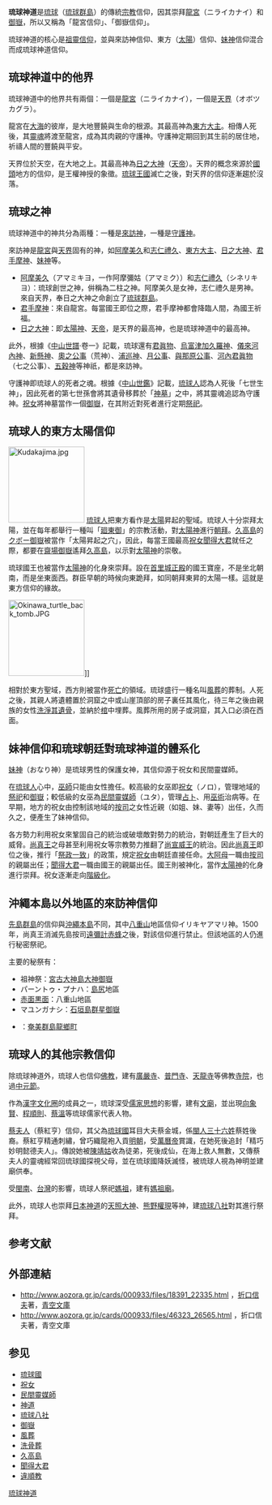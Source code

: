 '''琉球神道'''是[[琉球國|琉球]]（[[琉球群島|琉球群島]]）的傳統[[宗教|宗教]]信仰，因其崇拜[[龍宮_(琉球)|龍宮]]（ニライカナイ）和[[御嶽_(琉球)|御嶽]]，所以又稱為「龍宮信仰」、「御嶽信仰」。

琉球神道的核心是[[祖先崇拜|祖靈信仰]]，並與來訪神信仰、東方（[[太陽|太陽]]）信仰、[[妹神|妹神]]信仰混合而成琉球神道信仰。

== 琉球神道中的他界 ==
琉球神道中的他界共有兩個：一個是[[龍宮_(琉球)|龍宮]]（ニライカナイ），一個是[[天界_(琉球)|天界]]（オボツカグラ）。

龍宮在[[大海|大海]]的彼岸，是大地豐饒與生命的根源。其最高神為[[東方大主|東方大主]]。相傳人死後，其[[靈魂|靈魂]]將渡至龍宮，成為其肉親的守護神。守護神定期回到其生前的居住地，祈禱人間的豐饒與平安。

天界位於天空，在大地之上。其最高神為[[日之大神|日之大神]]（[[天帝|天帝]]）。天界的概念來源於[[國頭郡|國頭]]地方的信仰，是王權神授的象徵。[[琉球王國|琉球王國]]滅亡之後，對天界的信仰逐漸趨於沒落。

== 琉球之神 ==
琉球神道中的神共分為兩種：一種是[[來訪神|來訪神]]，一種是[[守護神|守護神]]。

來訪神是[[龍宮_(琉球)|龍宮]]與[[天界_(琉球)|天界]]固有的神，如[[阿摩美久|阿摩美久]]和[[志仁禮久|志仁禮久]]、[[東方大主|東方大主]]、[[日之大神|日之大神]]、[[君手摩|君手摩神]]、[[妹神|妹神]]等。
* [[阿摩美久|阿摩美久]]（アマミキヨ，一作阿摩彌姑（アマミク））和[[志仁禮久|志仁禮久]]（シネリキヨ）：琉球創世之神，倂稱為二柱之神。阿摩美久是女神，志仁禮久是男神。來自天界，奉日之大神之命創立了[[琉球群島|琉球群島]]。
* [[君手摩|君手摩神]]：來自龍宮。每當國王即位之際，君手摩神都會降臨人間，為國王祈福。
* [[日之大神|日之大神]]：即[[太陽神|太陽神]]、[[天帝|天帝]]，是天界的最高神，也是琉球神道中的最高神。

此外，根據《[[中山世譜|中山世譜]]·卷一》記載，琉球還有[[君眞物|君眞物]]、[[烏富津加久羅神|烏富津加久羅神]]、[[儀來河內神|儀來河內神]]、[[新懸神|新懸神]]、[[奧之公事|奧之公事]]（荒神）、[[浦巡神|浦巡神]]、[[月公事|月公事]]、[[與那原公事|與那原公事]]、[[河內君眞物|河內君眞物]]（七之公事）、[[五穀神|五穀神]]等神祇，都是來訪神。

守護神即琉球人的死者之魂。根據《[[中山世鑑|中山世鑑]]》記載，[[琉球人|琉球人]]認為人死後「七世生神」，因此死者的第七世孫會將其遺骨移葬於「[[神墓|神墓]]」之中，將其靈魂追認為守護神。[[祝女|祝女]]將神墓當作一個[[御嶽_(琉球)|御嶽]]，在其附近對死者進行定期[[祭祀|祭祀]]。

== 琉球人的東方太陽信仰 ==
[[File:Kudakajima.jpg|150px]]
[[琉球人|琉球人]]把東方看作是[[太陽|太陽]]昇起的聖域。琉球人十分崇拜太陽，並在每年都舉行一種叫「[[廻東御|廻東御]]」的宗教活動，對[[太陽神|太陽神]]進行[[朝聖|朝拜]]。[[久高島|久高島]]的[[クボー御嶽|クボー御嶽]]被當作「太陽昇起之穴」，因此，每當王國最高[[祝女|祝女]][[聞得大君|聞得大君]]就任之際，都要在[[齋場御嶽|齋場御嶽]]遙拜[[久高島|久高島]]，以示對[[太陽神|太陽神]]的崇敬。

琉球國王也被當作[[太陽神|太陽神]]的化身來崇拜。設在[[首里城|首里城]][[首里城正殿|正殿]]的國王寶座，不是坐北朝南，而是坐東面西。群臣早朝的時候向東跪拜，如同朝拜東昇的太陽一樣。這就是東方信仰的緣故。

[[File:Okinawa_turtle_back_tomb.JPG|150px]]]]

相對於東方聖域，西方則被當作[[死亡|死亡]]的領域。琉球盛行一種名叫[[風葬|風葬]]的葬制。人死之後，其親人將遺體置於洞窟之中或山崖頂部的房子裏任其風化，待三年之後由親族的女性[[洗骨葬|洗淨其遺骨]]，並納於[[棺|棺]]中埋葬。風葬所用的房子或洞窟，其入口必須在西面。

== 妹神信仰和琉球朝廷對琉球神道的體系化 ==
[[妹神|妹神]]（おなり神）是琉球男性的保護女神，其信仰源于祝女和民間靈媒師。

在[[琉球人|琉球人]]心中，[[巫師|巫師]]只能由女性擔任。較高級的女巫即[[祝女|祝女]]（ノロ），管理地域的[[祭祀|祭祀]]和[[御嶽_(琉球)|御嶽]]；較低級的女巫為[[民間靈媒師|民間靈媒師]]（ユタ），管理[[占卜|占卜]]、用[[巫術|巫術]]治病等。在早期，地方的祝女由控制該地域的[[按司|按司]]之女性近親（如姐、妹、妻等）出任，久而久之，便產生了妹神信仰。

各方勢力利用祝女來鞏固自己的統治或破壞敵對勢力的統治，對朝廷產生了巨大的威脅。[[尚真王|尚真王]]之母甚至利用祝女等宗教勢力推翻了[[尚宣威王|尚宣威王]]的統治。因此[[尚真王|尚真王]]即位之後，推行「[[祭政一致|祭政一致]]」的政策，規定[[祝女|祝女]]由朝廷直接任命。[[大阿母|大阿母]]一職由[[按司|按司]]的親屬出任；[[聞得大君|聞得大君]]一職由國王的親屬出任。國王則被神化，當作[[太陽神|太陽神]]的化身進行崇拜。祝女逐漸走向[[階級化|階級化]]。

== 沖繩本島以外地區的來訪神信仰 ==
[[先島群島|先島群島]]的信仰與[[沖繩本島|沖繩本島]]不同，其中[[八重山群島|八重山]]地區信仰イリキヤアマリ神。1500年，尚真王消滅先島按司[[遠彌計赤蜂|遠彌計赤蜂]]之後，對該信仰進行禁止。但該地區的人仍進行秘密祭祀。

主要的秘祭有：
* 祖神祭：[[宮古群島|宮古]][[大神島|大神島]][[大神御嶽|大神御嶽]]
* パーントゥ・プナハ：[[島尻|島尻]]地區
* [[赤面黒面|赤面黒面]]：八重山地區
* マユンガナシ：[[石垣島|石垣島]][[群星御嶽|群星御嶽]]
* {{lang|ja|平瀬マンカイ}}：[[奄美群島|奄美群島]][[龍鄉町|龍鄉町]]

== 琉球人的其他宗教信仰 ==
除琉球神道外，琉球人也信仰[[佛教|佛教]]，建有[[廣嚴寺|廣嚴寺]]、[[普門寺|普門寺]]、[[天龍寺|天龍寺]]等佛教[[寺院|寺院]]，也過[[中元節|中元節]]。

作為[[漢字文化圈|漢字文化圈]]的成員之一，琉球深受[[儒家思想|儒家思想]]的影響，建有[[文廟|文廟]]，並出現[[向象賢|向象賢]]、[[程順則|程順則]]、[[蔡溫|蔡溫]]等琉球儒家代表人物。

[[蔡紅亨|蔡夫人]]（蔡紅亨）信仰，其父為[[琉球國|琉球國]]耳目大夫蔡金城，係[[閩人三十六姓|閩人三十六姓]]蔡姓後裔。蔡紅亨精通刺繡，曾巧織龍袍入貢[[明朝|明朝]]，受[[萬曆帝|萬曆帝]]賞識，在她死後追封「精巧妙明懿德夫人」。傳說她被[[陳靖姑|陳靖姑]]收為徒弟，死後成仙，在海上救人無數，又傳蔡夫人的靈魂經常回琉球國探視父母，並在琉球國降妖滅怪，被琉球人視為神明並建廟供奉。

受[[閩南|閩南]]、[[台灣|台灣]]的影響，琉球人祭祀[[媽祖|媽祖]]，建有[[媽祖廟|媽祖廟]]。

此外，琉球人也崇拜[[日本|日本]][[神道|神道]]的[[天照大神|天照大神]]、[[熊野權現|熊野權現]]等神，建[[琉球八社|琉球八社]]對其進行祭拜。

== 参考文献 ==
{{Reflist}}

== 外部連結 ==
* http://www.aozora.gr.jp/cards/000933/files/18391_22335.html {{Wayback|url=http://www.aozora.gr.jp/cards/000933/files/18391_22335.html |date=20170307154526 }}，[[折口信夫|折口信夫]]著，[[青空文庫|青空文庫]]
* http://www.aozora.gr.jp/cards/000933/files/46323_26565.html {{Wayback|url=http://www.aozora.gr.jp/cards/000933/files/46323_26565.html |date=20210209083759 }}，折口信夫著，青空文庫

== 参见 ==
* [[琉球國|琉球國]]
* [[祝女|祝女]]
* [[民間靈媒師|民間靈媒師]]
* [[神道|神道]]
* [[琉球八社|琉球八社]]
* [[御嶽_(琉球)|御嶽]]
* [[風葬|風葬]]
* [[洗骨葬|洗骨葬]]
* [[久高島|久高島]]
* [[聞得大君|聞得大君]]
* [[違順教|違順教]]

[[Category:琉球神道|]]